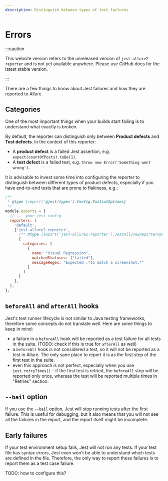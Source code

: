 ```yaml
---
description: Distinguish between types of test failures.
---
```


# Errors

:::caution

This website version refers to the unreleased version of `jest-allure2-reporter` and is not yet available
anywhere. Please use GitHub docs for the latest stable version.

:::

There are a few things to know about Jest failures and how they are reported to Allure.

## Categories

One of the most important things when your builds start failing is to understand what exactly is broken.

By default, the reporter can distinguish only between **Product defects** and **Test defects**. In the context of this reporter:

* A **product defect** is a failed Jest assertion, e.g. `expect(countOfPosts).toBe(1)`.
* A **test defect** is a failed test, e.g. `throw new Error('Something went wrong')`.

It is advisable to invest some time into configuring the reporter to distinguish between different types of product defects, especially if you have end-to-end tests that are prone to flakiness, e.g.:

```js title="jest.config.js"
/**
 * @type {import('@jest/types').Config.InitialOptions}
 */
module.exports = {
  // ... your jest config
  reporters: [
    'default',
    ['jest-allure2-reporter',
      /** @type {import('jest-allure2-reporter').JestAllure2ReporterOptions} */
      {
        categories: [
          {
            name: "Visual Regression",
            matchedStatuses: ["failed"],
            messageRegex: "Expected .*to match a screenshot.*"
          }
        ]
      }
    ],
  ],
};
```

## `beforeAll` and `afterAll` hooks

Jest's test runner lifecycle is not similar to Java testing frameworks, therefore some concepts do not translate well. Here are some things to keep in mind:

* a failure in a `beforeAll` hook will be reported as a test failure for all tests in the suite. (TODO: check if this is true for `afterAll` as well)
* a `beforeAll` hook is not considered a test, so it will not be reported as a test in Allure. The only sane place to report it is as the first step of the first test in the suite.
* even this approach is not perfect, especially when you use `jest.retryTimes()` – if the first test is retried, the `beforeAll` step will be reported only once, whereas the test will be reported multiple times in "Retries" section.

## `--bail` option

If you use the `--bail` option, Jest will stop running tests after the first failure. This is useful for debugging, but it also means that you will not see all the failures in the report, and the report itself might be incomplete.

## Early failures

If your test environment setup fails, Jest will not run any tests. If your test file has syntax errors, Jest even won't be able to understand which tests are defined in the file. Therefore, the only way to report these failures is to report them as a test case failure.

TODO: how to configure this?

